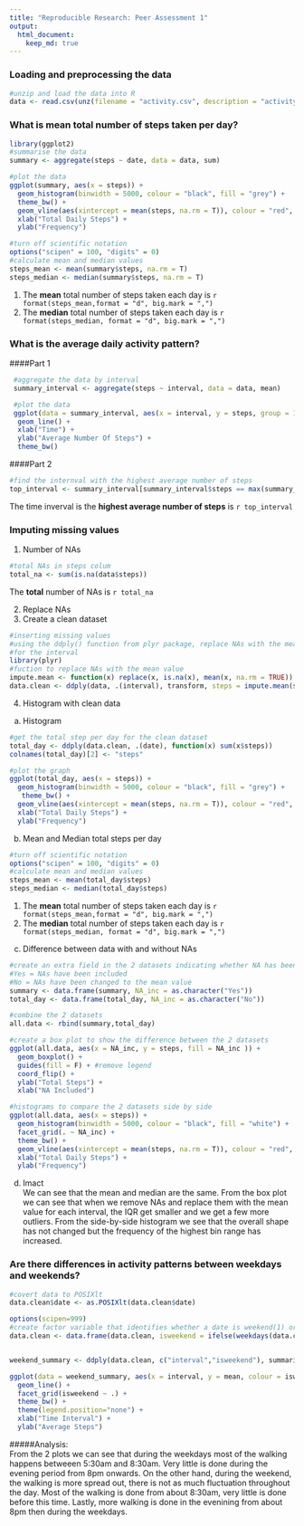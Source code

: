 ```yaml
---
title: "Reproducible Research: Peer Assessment 1"
output: 
  html_document:
    keep_md: true
---
```



### Loading and preprocessing the data
````r
#unzip and load the data into R
data <- read.csv(unz(filename = "activity.csv", description = "activity.zip"))
````

### What is mean total number of steps taken per day?

````r
library(ggplot2)
#summarise the data
summary <- aggregate(steps ~ date, data = data, sum)

#plot the data
ggplot(summary, aes(x = steps)) + 
  geom_histogram(binwidth = 5000, colour = "black", fill = "grey") +
  theme_bw() +
  geom_vline(aes(xintercept = mean(steps, na.rm = T)), colour = "red", linetype = "dashed", size = 1) +
  xlab("Total Daily Steps") +
  ylab("Frequency")
````

````r
#turn off scientific notation
options("scipen" = 100, "digits" = 0)
#calculate mean and median values
steps_mean <- mean(summary$steps, na.rm = T)
steps_median <- median(summary$steps, na.rm = T)
````

1. The **mean** total number of steps taken each day is `r format(steps_mean,format = "d", big.mark = ",")`  
2. The **median** total number of steps taken each day is `r format(steps_median, format = "d", big.mark = ",")`

### What is the average daily activity pattern?
####Part 1
````r
 #aggregate the data by interval 
 summary_interval <- aggregate(steps ~ interval, data = data, mean)

 #plot the data
 ggplot(data = summary_interval, aes(x = interval, y = steps, group = 1)) + 
  geom_line() +
  xlab("Time") +
  ylab("Average Number Of Steps") +
  theme_bw()
````  

####Part 2

````r
#find the internval with the highest average number of steps
top_interval <- summary_interval[summary_interval$steps == max(summary_interval$steps),1]
````

The time inverval is the **highest average number of steps** is `r top_interval`


### Imputing missing values

1. Number of NAs
````r
#total NAs in steps colum
total_na <- sum(is.na(data$steps))
````

The **total** number of NAs is `r total_na`

2. Replace NAs
3. Create a clean dataset
````r
#inserting missing values
#using the ddply() function from plyr package, replace NAs with the mean value 
#for the interval
library(plyr)
#fuction to replace NAs with the mean value
impute.mean <- function(x) replace(x, is.na(x), mean(x, na.rm = TRUE))
data.clean <- ddply(data, .(interval), transform, steps = impute.mean(steps))
````

4. Histogram with clean data
a. Histogram
````r
#get the total step per day for the clean dataset
total_day <- ddply(data.clean, .(date), function(x) sum(x$steps))
colnames(total_day)[2] <- "steps"

#plot the graph
ggplot(total_day, aes(x = steps)) +
  geom_histogram(binwidth = 5000, colour = "black", fill = "grey") +
   theme_bw() +
  geom_vline(aes(xintercept = mean(steps, na.rm = T)), colour = "red", linetype = "dashed", size = 1) +
  xlab("Total Daily Steps") +
  ylab("Frequency")
````

b. Mean and Median total steps per day  

````r
#turn off scientific notation
options("scipen" = 100, "digits" = 0)
#calculate mean and median values
steps_mean <- mean(total_day$steps)
steps_median <- median(total_day$steps)
````

1. The **mean** total number of steps taken each day is `r format(steps_mean,format = "d", big.mark = ",")`  
2. The **median** total number of steps taken each day is `r format(steps_median, format = "d", big.mark = ",")`

c. Difference between data with and without NAs  

````r
#create an extra field in the 2 datasets indicating whether NA has been included or changed
#Yes = NAs have been included
#No = NAs have been changed to the mean value
summary <- data.frame(summary, NA_inc = as.character("Yes"))
total_day <- data.frame(total_day, NA_inc = as.character("No"))

#combine the 2 datasets
all.data <- rbind(summary,total_day)

#create a box plot to show the difference between the 2 datasets
ggplot(all.data, aes(x = NA_inc, y = steps, fill = NA_inc )) + 
  geom_boxplot() +
  guides(fill = F) + #remove legend
  coord_flip() +
  ylab("Total Steps") +
  xlab("NA Included")

````

````r
#histograms to compare the 2 datasets side by side
ggplot(all.data, aes(x = steps)) + 
  geom_histogram(binwidth = 5000, colour = "black", fill = "white") +
  facet_grid(. ~ NA_inc) +
  theme_bw() +
  geom_vline(aes(xintercept = mean(steps, na.rm = T)), colour = "red", linetype = "dashed", size = 1) +
  xlab("Total Daily Steps") +
  ylab("Frequency")
````

d. Imact  
We can see that the mean and median are the same. From the box plot we can see that when we remove NAs and replace them with the mean value for each interval, the IQR get smaller and we get a few more outliers.
From the side-by-side histogram we see that the overall shape has not changed but the frequency of the highest bin range has increased.

### Are there differences in activity patterns between weekdays and weekends?

````r
#covert data to POSIXlt
data.clean$date <- as.POSIXlt(data.clean$date)

options(scipen=999)
#create factor variable that identifies whether a date is weekend(1) or not(0)
data.clean <- data.frame(data.clean, isweekend = ifelse(weekdays(data.clean$date, abbreviate = T) == "Sun" | weekdays(data.clean$date,abbreviate = T) == "Sat","Weekend","Weekday"))


weekend_summary <- ddply(data.clean, c("interval","isweekend"), summarise, mean = mean(steps))
````

````r
ggplot(data = weekend_summary, aes(x = interval, y = mean, colour = isweekend)) +
  geom_line() +
  facet_grid(isweekend ~ .) +
  theme_bw() +
  theme(legend.position="none") +
  xlab("Time Interval") +
  ylab("Average Steps")
````

#####Analysis:  
From the 2 plots we can see that during the weekdays most of the walking happens betweeen 5:30am and 8:30am. Very little is done during the evening period from 8pm onwards. 
On the other hand, during the weekend, the walking is more spread out, there is not as much fluctuation throughout the day. Most of the walking is done from about 8:30am, very little is done before this time. Lastly, more walking is done in the evenining from about 8pm then during the weekdays.
